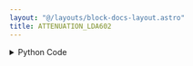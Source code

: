 ```yaml
---
layout: "@/layouts/block-docs-layout.astro"
title: ATTENUATION_LDA602
---
```



<PythonDocsDisplay docstring={docstring} />

<details>
<summary>Python Code</summary>
```python
from flojoy import flojoy, DataContainer, TextBlob
from typing import Optional, Literal
from qcodes_contrib_drivers.drivers.Vaunix.LDA import Vaunix_LDA
import platform
from numpy import allclose
from os import path


@flojoy(deps={"qcodes-contrib-drivers": "0.18.0"})
def ATTENUATION_LDA602(
    serial_number: int = 839,
    query_set: Literal["query", "set"] = "query",
    attenuation: float = 10.0,
    default: Optional[DataContainer] = None,
) -> TextBlob:
    """The ATTENUATION_LDA602 node sets or queries the attenuation for the LDA-602 Digital Attenuator.

    When setting the attenuation, the attenuation is then queried to ensure
    the attenuation was set correctly.
    The attenuation is rounded to the nearest 0.5 dB.

    This node should also work with compatible LDA attenuators (untested).

    Parameters
    ----------
    serial_number: str
        The serial number (not model number) to connect to.
    query_set: str
        Query or set the attenuation?
    attenuation: str
        The attenuation to set the LDA to, in dB.

    Returns
    -------
    DataContainer
        TextBlob: The current attenuation value.
    """

    assert (
        platform.system() == "Windows" and platform.architecture()[0] == "64bit"
    ), "This node currently supports only 64bit Windows."

    driver_path = path.dirname(__file__)

    assert path.isfile(
        path.join(driver_path, "VNX_atten64.dll")
    ), f"Ensure the dll file is placed here: {driver_path}"

    if query_set == "set":
        assert (
            0.0 <= attenuation <= 63.0
        ), f"The attenuation must be between 0 and 63 (set point: {attenuation})."

    attenuator = Vaunix_LDA("LDA", serial_number, dll_path=driver_path)

    match query_set:
        case "query":
            result = round(attenuator.attenuation() * 5, 2)
            s = f"Set to {round(attenuator.attenuation() * 5, 2)} dB"
        case "set":
            attenuator.attenuation(attenuation)
            result = round(attenuator.attenuation() * 5, 2)

            assert allclose(
                result, attenuation, rtol=0.1
            ), f"Resulting attenuation {result} is far from the set point {attenuation}"

            s = f"Set to {result} dB"

    attenuator.close()

    return TextBlob(text_blob=s)

```
[Find this Flojoy Block on GitHub](https://github.com/flojoy-ai/blocks/blob/main/blocks/IO/INSTRUMENTS/ATTENUATORS/LDA/LDA602/ATTENUATION_LDA602/ATTENUATION_LDA602.py)
</details>


## Example
